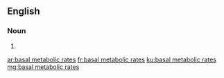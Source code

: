 ==English==

===Noun===
{{head|en|plural}}

# {{plural of|basal metabolic rate|lang=en}}

[[ar:basal metabolic rates]]
[[fr:basal metabolic rates]]
[[ku:basal metabolic rates]]
[[mg:basal metabolic rates]]